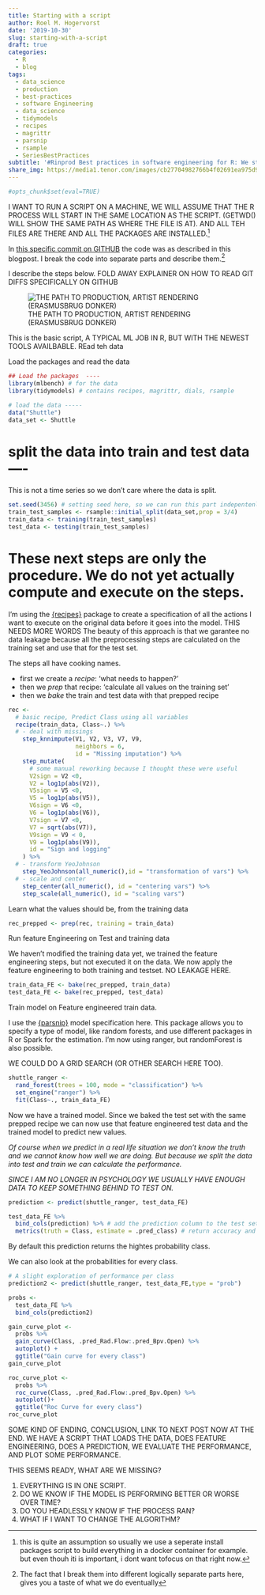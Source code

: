 ```yaml
---
title: Starting with a script
author: Roel M. Hogervorst
date: '2019-10-30'
slug: starting-with-a-script
draft: true
categories:
  - R
  - blog
tags:
  - data_science
  - production
  - best-practices
  - software Engineering
  - data_science
  - tidymodels
  - recipes
  - magrittr
  - parsnip
  - rsample
  - SeriesBestPractices  
subtitle: '#Rinprod Best practices in software engineering for R: We start with a proof of concept'
share_img: https://media1.tenor.com/images/cb27704982766b4f02691ea975d9a259/tenor.gif?itemid=11365139
---
```


<!-- content  -->
<!-- 
 
Good tutorials are: 
- quick. tell what you want to do, how to do it
- easy: success is important. playtest the tutorial under different circumstances
- not to easy: Don't get htem throug ht toturoial onluy to runinto a wall later on. 

{{< columns >}}
This is column 1.
{{< column >}}
This is column 2.
{{< endcolumn >}}

-->

```r
#opts_chunk$set(eval=TRUE)
```


I WANT TO RUN A SCRIPT ON A MACHINE, WE WILL ASSUME THAT THE R PROCESS WILL START 
IN THE SAME LOCATION AS THE SCRIPT. (GETWD() WILL SHOW THE SAME PATH AS WHERE THE FILE IS AT). AND ALL TEH FILES ARE THERE AND ALL THE PACKAGES ARE INSTALLED.^[this is quite an assumption so usually we use a seperate install packages script to build everything in a docker container for example. but even thouh iti is important, i dont want tofocus on that right now.]

In [this specific commit on GITHUB ](https://github.com/RMHogervorst/example_best_practices_ml/tree/cd14929327b99a7c379eca896cdf7b471ccfd868)
the code was as described in this blogpost. 
I break the code into separate parts and describe them.^[The fact that I break them into different logically separate parts here, gives you a taste of what we do eventually]

I describe the steps below.
FOLD AWAY EXPLAINER ON HOW TO READ GIT DIFFS SPECIFICALLY ON GITHUB

![THE PATH TO PRODUCTION, ARTIST RENDERING (ERASMUSBRUG DONKER)]()

This is the basic script, A TYPICAL ML JOB IN R, BUT WITH THE NEWEST TOOLS AVAILBABLE.
REad teh data

Load the packages and read the data
```r
## Load the packages  ----
library(mlbench) # for the data
library(tidymodels) # contains recipes, magrittr, dials, rsample

# load the data -----
data("Shuttle")
data_set <- Shuttle
```


# split the data into train and test data ----

This is not a time series so we don't care where the data is split.

```r

set.seed(3456) # setting seed here, so we can run this part indepentenly
train_test_samples <- rsample::initial_split(data_set,prop = 3/4)
train_data <- training(train_test_samples)
test_data <- testing(train_test_samples)
```


# These next steps are only the procedure. We do not yet actually compute and  execute on the steps.

I'm using the [{recipes}](https://cran.r-project.org/package=recipes) package to
create a specification of all the actions I want to execute on the original
data before it goes into the model. THIS NEEDS MORE WORDS The beauty of this approach is that we 
garantee no data leakage because all the preprocessing steps are calculated on 
the training set and use that for the test set. 

The steps all have cooking names. 

* first we create a *recipe*: 'what needs to happen?'
* then we *prep* that recipe: 'calculate all values on the training set'
* then we *bake* the train and test data with that prepped recipe


```r
rec <- 
  # basic recipe, Predict Class using all variables
  recipe(train_data, Class~.) %>% 
  # - deal with missings
    step_knnimpute(V1, V2, V3, V7, V9, 
                   neighbors = 6,
                   id = "Missing imputation") %>% 
    step_mutate( 
      # some manual reworking because I thought these were useful
      V2sign = V2 <0,
      V2 = log1p(abs(V2)),
      V5sign = V5 <0,
      V5 = log1p(abs(V5)),
      V6sign = V6 <0,
      V6 = log1p(abs(V6)),
      V7sign = V7 <0,
      V7 = sqrt(abs(V7)),
      V9sign = V9 < 0,
      V9 = log1p(abs(V9)),
      id = "Sign and logging"
    ) %>% 
  # - transform YeoJohnson
    step_YeoJohnson(all_numeric(),id = "transformation of vars") %>% 
  # - scale and center
    step_center(all_numeric(), id = "centering vars") %>% 
    step_scale(all_numeric(), id = "scaling vars")
```

Learn what the values should be, from the training data

```r
rec_prepped <- prep(rec, training = train_data)
```

Run feature Engineering on Test and training data

We haven't modified the training data yet, we trained the 
feature engineering steps, but not executed it on the data.
We now apply the feature engineering to both training and testset.
NO LEAKAGE HERE.

```r
train_data_FE <- bake(rec_prepped, train_data)
test_data_FE <- bake(rec_prepped, test_data)

```

Train model on Feature engineered train data.

I use the [{parsnip}](https://cran.r-project.org/package=parsnip) model specification here. This package allows you to specify a type of model, like random forests, and use different
packages in R or Spark for the estimation. I'm now using ranger, but randomForest is also possible.

WE COULD DO A GRID SEARCH (OR OTHER SEARCH HERE TOO).

```r
shuttle_ranger <- 
  rand_forest(trees = 100, mode = "classification") %>%
  set_engine("ranger") %>% 
  fit(Class~., train_data_FE)
```

Now we have a trained model. Since we baked the test set with the same prepped recipe we can now use that feature engineered test data and the trained model to predict new values.

*Of course when we predict in a real life situation we don't know the truth and we cannot know how well we are doing. But because we split the data into test and train we can calculate the performance.*

*SINCE I AM NO LONGER IN PSYCHOLOGY WE USUALLY HAVE ENOUGH DATA TO KEEP SOMETHING BEHIND TO TEST ON.*

```r
prediction <- predict(shuttle_ranger, test_data_FE)

test_data_FE %>% 
  bind_cols(prediction) %>% # add the prediction column to the test set.
  metrics(truth = Class, estimate = .pred_class) # return accuracy and kappa
```
By default this prediction returns the hightes probability class.

We can also look at the probabilities for every class. 
```r
# A slight exploration of performance per class
prediction2 <- predict(shuttle_ranger, test_data_FE,type = "prob")

probs <- 
  test_data_FE %>% 
  bind_cols(prediction2)

gain_curve_plot <- 
  probs %>% 
  gain_curve(Class, .pred_Rad.Flow:.pred_Bpv.Open) %>%
  autoplot() + 
  ggtitle("Gain curve for every class")
gain_curve_plot
```


```r
roc_curve_plot <- 
  probs %>% 
  roc_curve(Class, .pred_Rad.Flow:.pred_Bpv.Open) %>%
  autoplot()+
  ggtitle("Roc Curve for every class")
roc_curve_plot
```

SOME KIND OF ENDING, CONCLUSION, LINK TO NEXT POST
NOW AT THE END. WE HAVE A SCRIPT THAT LOADS THE DATA, DOES FEATURE ENGINEERING,
DOES A PREDICTION, WE EVALUATE THE PERFORMANCE, AND PLOT SOME PERFORMANCE.

THIS SEEMS READY, WHAT ARE WE MISSING?

1. EVERYTHING IS IN ONE SCRIPT.
2. DO WE KNOW IF THE MODEL IS PERFORMING BETTER OR WORSE OVER TIME?
3. DO YOU HEADLESSLY KNOW IF THE PROCESS RAN?
4. WHAT IF I WANT TO CHANGE THE ALGORITHM?
